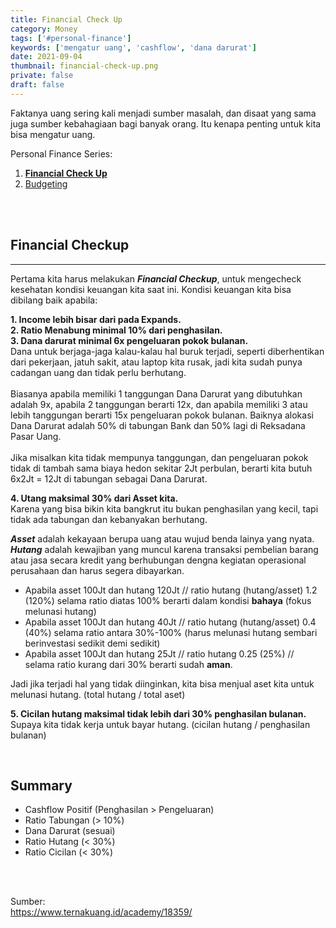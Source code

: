 ```yaml
---
title: Financial Check Up
category: Money
tags: ['#personal-finance']
keywords: ['mengatur uang', 'cashflow', 'dana darurat']
date: 2021-09-04
thumbnail: financial-check-up.png
private: false
draft: false
---
```


Faktanya uang sering kali menjadi sumber masalah, dan disaat yang sama juga sumber kebahagiaan bagi banyak orang. Itu kenapa penting untuk kita bisa mengatur uang. <br />

Personal Finance Series:

1. **[Financial Check Up](#)**
2. [Budgeting](/budgeting/)
<!-- 3. [Melunasi Hutang](/melunasi-hutang/) -->

<br />
<br />

## Financial Checkup
---
Pertama kita harus melakukan ***Financial Checkup***, untuk mengecheck kesehatan kondisi keuangan kita saat ini. Kondisi keuangan kita bisa dibilang baik apabila:

**1. Income lebih bisar dari pada Expands.** <br />
**2. Ratio Menabung minimal 10% dari penghasilan.** <br />
**3. Dana darurat minimal 6x pengeluaran pokok bulanan.** <br />
Dana untuk berjaga-jaga kalau-kalau hal buruk terjadi, seperti diberhentikan dari pekerjaan, jatuh sakit, atau laptop kita rusak, jadi kita sudah punya cadangan uang dan tidak perlu berhutang.  <br /> <br />
Biasanya apabila memiliki 1 tanggungan Dana Darurat yang dibutuhkan adalah 9x, apabila 2 tanggungan berarti 12x, dan apabila memiliki 3 atau lebih tanggungan berarti 15x pengeluaran pokok bulanan. Baiknya alokasi Dana Darurat adalah 50% di tabungan Bank dan 50% lagi di Reksadana Pasar Uang. <br /> <br />
Jika misalkan kita tidak mempunya tanggungan, dan pengeluaran pokok tidak di tambah sama biaya hedon sekitar 2Jt perbulan, berarti kita butuh 6x2Jt = 12Jt di tabungan sebagai Dana Darurat. <br />

**4. Utang maksimal 30% dari Asset kita.** <br />
Karena yang bisa bikin kita bangkrut itu bukan penghasilan yang kecil, tapi tidak ada tabungan dan kebanyakan berhutang.

***Asset*** adalah kekayaan berupa uang atau wujud benda lainya yang nyata. <br />
***Hutang*** adalah kewajiban yang muncul karena transaksi pembelian barang atau jasa secara kredit yang berhubungan dengna kegiatan operasional perusahaan dan harus segera dibayarkan. <br />

- Apabila asset 100Jt dan hutang 120Jt // ratio hutang (hutang/asset) 1.2 (120%) selama ratio diatas 100% berarti dalam kondisi **bahaya** (fokus melunasi hutang)
- Apabila asset 100Jt dan hutang 40Jt // ratio hutang (hutang/asset) 0.4 (40%) selama ratio antara 30%-100% (harus melunasi hutang sembari berinvestasi sedikit demi sedikit)
- Apabila asset 100Jt dan hutang 25Jt // ratio hutang 0.25 (25%) // selama ratio kurang dari 30% berarti sudah **aman**. <br />

Jadi jika terjadi hal yang tidak diinginkan, kita bisa menjual aset kita untuk melunasi hutang. (total hutang / total aset) <br />

**5. Cicilan hutang maksimal tidak lebih dari 30% penghasilan bulanan.** <br />
Supaya kita tidak kerja untuk bayar hutang. (cicilan hutang / penghasilan bulanan)

<br />

## Summary
- Cashflow Positif (Penghasilan > Pengeluaran)
- Ratio Tabungan (> 10%)
- Dana Darurat (sesuai)
- Ratio Hutang (< 30%)
- Ratio Cicilan (< 30%)

<br />
<br />

Sumber: <br />
https://www.ternakuang.id/academy/18359/
